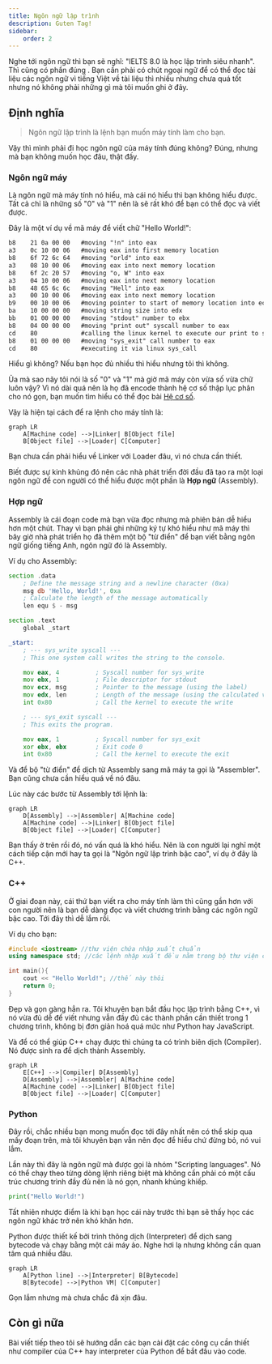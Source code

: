 ```yaml
---
title: Ngôn ngữ lập trình
description: Guten Tag!
sidebar:
    order: 2
---
```

Nghe tới ngôn ngữ thì bạn sẽ nghĩ: "IELTS 8.0 là học lập trình siêu nhanh". Thì cũng có phần đúng . Bạn cần phải có chút ngoại ngữ để có thể đọc tài liệu các ngôn ngữ vì tiếng Việt về tài liệu thì nhiều nhưng chưa quá tốt nhưng nó không phải những gì mà tôi muốn ghi ở đây.


## Định nghĩa
> Ngôn ngữ lập trình là lệnh bạn muốn máy tính làm cho bạn.

Vậy thì mình phải đi học ngôn ngữ của máy tính đúng không? Đúng, nhưng mà bạn không muốn học đâu, thật đấy.

### Ngôn ngữ máy
Là ngôn ngữ mà máy tính nó hiểu, mà cái nó hiểu thì bạn không hiểu được. Tất cả chỉ là những số "0" và "1" nên là sẽ rất khó để bạn có thể đọc và viết được.

Đây là một ví dụ về mã máy để viết chữ "Hello World!":

```md title="HW.o"
b8    21 0a 00 00   #moving "!n" into eax
a3    0c 10 00 06   #moving eax into first memory location
b8    6f 72 6c 64   #moving "orld" into eax
a3    08 10 00 06   #moving eax into next memory location
b8    6f 2c 20 57   #moving "o, W" into eax
a3    04 10 00 06   #moving eax into next memory location
b8    48 65 6c 6c   #moving "Hell" into eax
a3    00 10 00 06   #moving eax into next memory location
b9    00 10 00 06   #moving pointer to start of memory location into ecx
ba    10 00 00 00   #moving string size into edx
bb    01 00 00 00   #moving "stdout" number to ebx
b8    04 00 00 00   #moving "print out" syscall number to eax
cd    80            #calling the linux kernel to execute our print to stdout
b8    01 00 00 00   #moving "sys_exit" call number to eax
cd    80            #executing it via linux sys_call
```

Hiểu gì không? Nếu bạn học đủ nhiều thì hiểu nhưng tôi thì không.

Ủa mà sao nãy tôi nói là số "0" và "1" mà giờ mã máy còn vừa số vừa chữ luôn vậy? Vì nó dài quá nên là họ đã encode thành hệ cơ số thập lục phân cho nó gọn, bạn muốn tìm hiểu có thể đọc bài [Hệ cơ số](/docs/nmlt/base).

Vậy là hiện tại cách để ra lệnh cho máy tính là:

```mermaid
graph LR
    A[Machine code] -->|Linker| B[Object file]
    B[Object file] -->|Loader| C[Computer]
```
Bạn chưa cần phải hiểu về Linker với Loader đâu, vì nó chưa cần thiết.

Biết được sự kinh khủng đó nên các nhà phát triển đời đầu đã tạo ra một loại ngôn ngữ để con người có thể hiểu được một phần là **Hợp ngữ** (Assembly).


### Hợp ngữ 
Assembly là cái đoạn code mà bạn vừa đọc nhưng mà phiên bản dễ hiểu hơn một chút. Thay vì bạn phải ghi những ký tự khó hiểu như mã máy thì bây giờ nhà phát triển họ đã thêm một bộ "từ điển" để bạn viết bằng ngôn ngữ giống tiếng Anh, ngôn ngữ đó là Assembly.

Ví dụ cho Assembly:

```asm title="HW.asm"
section .data
    ; Define the message string and a newline character (0xa)
    msg db 'Hello, World!', 0xa
    ; Calculate the length of the message automatically
    len equ $ - msg

section .text
    global _start

_start:
    ; --- sys_write syscall ---
    ; This one system call writes the string to the console.

    mov eax, 4          ; Syscall number for sys_write
    mov ebx, 1          ; File descriptor for stdout
    mov ecx, msg        ; Pointer to the message (using the label)
    mov edx, len        ; Length of the message (using the calculated value)
    int 0x80            ; Call the kernel to execute the write

    ; --- sys_exit syscall ---
    ; This exits the program.

    mov eax, 1          ; Syscall number for sys_exit
    xor ebx, ebx        ; Exit code 0 
    int 0x80            ; Call the kernel to execute the exit
```

Và để bộ "từ điển" để dịch từ Assembly sang mã máy ta gọi là "Assembler". Bạn cũng chưa cần hiểu quá về nó đâu.

Lúc này các bước từ Assembly tới lệnh là:

```mermaid
graph LR
    D[Assembly] -->|Assembler| A[Machine code]
    A[Machine code] -->|Linker| B[Object file]
    B[Object file] -->|Loader| C[Computer]
```
Bạn thấy ở trên rồi đó, nó vấn quá là khó hiểu. Nên là con người lại nghĩ một cách tiếp cận mới hay ta gọi là "Ngôn ngữ lập trình bậc cao", ví dụ ở đây là C++.

### C++

Ở giai đoạn này, cái thứ bạn viết ra cho máy tính làm thì cũng gần hơn với con người nên là bạn dễ dàng đọc và viết chương trình bằng các ngôn ngữ bậc cao. Tới đây thì dễ lắm rồi.

Ví dụ cho bạn:

```cpp wrap title="HW.cpp"
#include <iostream> //thư viện chứa nhập xuất chuẩn
using namespace std; //các lệnh nhập xuất đều nằm trong bộ thư viện chuẩn (standard library)

int main(){
    cout << "Hello World!"; //thế này thôi
    return 0;
}
```

Đẹp và gọn gàng hẳn ra. Tôi khuyên bạn bắt đầu học lập trình bằng C++, vì nó vừa đủ dễ để viết nhưng vẫn đầy đủ các thành phần cần thiết trong 1 chương trình, không bị đơn giản hoá quá mức như Python hay JavaScript.

Và để có thể giúp C++ chạy được thì chúng ta có trình biên dịch (Compiler). Nó được sinh ra để dịch thành Assembly.

```mermaid
graph LR
    E[C++] -->|Compiler| D[Assembly]
    D[Assembly] -->|Assembler| A[Machine code]
    A[Machine code] -->|Linker| B[Object file]
    B[Object file] -->|Loader| C[Computer]
```

### Python
Đây rồi, chắc nhiều bạn mong muốn đọc tới đây nhất nên có thể skip qua mấy đoạn trên, mà tôi khuyên bạn vẫn nên đọc để hiểu chứ đừng bỏ, nó vui lắm.

Lần này thì đây là ngôn ngữ mà được gọi là nhóm "Scripting languages". Nó có thể chạy theo từng dòng lệnh riêng biệt mà không cần phải có một cấu trúc chương trình đầy đủ nên là nó gọn, nhanh khủng khiếp.

```python title="HW.py"
print("Hello World!")
```

Tất nhiên nhược điểm là khi bạn học cái này trước thì bạn sẽ thấy học các ngôn ngữ khác trở nên khó khăn hơn.

Python được thiết kế bởi trình thông dịch (Interpreter) để dịch sang bytecode và chạy bằng một cái máy ảo. Nghe hơi lạ nhưng không cần quan tâm quá nhiều đâu.

```mermaid
graph LR
    A[Python line] -->|Interpreter| B[Bytecode]
    B[Bytecode] -->|Python VM| C[Computer]
```

Gọn lắm nhưng mà chưa chắc đã xịn đâu.

## Còn gì nữa
Bài viết tiếp theo tôi sẽ hướng dẫn các bạn cài đặt các công cụ cần thiết như compiler của C++ hay interpreter của Python để bắt đầu vào code.